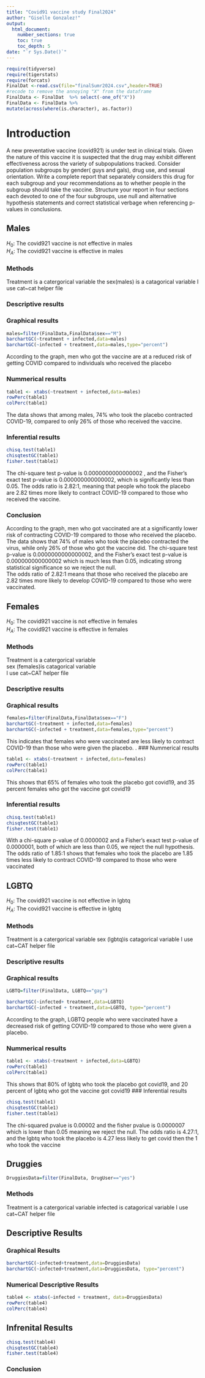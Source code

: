 ```yaml
---
title: "Covid91 vaccine study Final2024"
author: "Giselle Gonzalez!"
output: 
  html_document:
    number_sections: true
    toc: true
    toc_depth: 5
date: "`r Sys.Date()`" 
---
```


```r
require(tidyverse)
require(tigerstats)
require(forcats)
FinalDat <-read.csv(file="finalSumr2024.csv",header=TRUE)
#recode to remove the annoying "X" from the dataframe
FinalData <- FinalDat  %>% select(-one_of("X"))
FinalData <- FinalData %>%
mutate(across(where(is.character), as.factor))
```

# Introduction

A new  preventative vaccine (covid921) is under test in clinical trials. Given the nature of this vaccine it is suspected that the drug may exhibit different effectiveness across the variety of subpopulations tracked. Consider population subgroups by gender( guys and gals), drug use, and sexual orientation. Write a complete report that separately considers this drug for each subgroup and your recommendations as to whether people in the subgroup should take the vaccine. Structure your report in four sections each devoted to one of the four subgroups, use null and alternative hypothesis statements and correct statistical verbage when referencing p-values in conclusions.

## Males

 $H_0$: The covid921 vaccine is not effective in males  
 $H_A$: The covid921 vaccine is effective in males 



###  Methods   
 Treatment is a catergorical variable 
 the sex(males) is a catagorical variable 
 I use cat~cat helper file 


###  Descriptive results


### Graphical results

```r
males=filter(FinalData,FinalData$sex=="M")
barchartGC(~treatment + infected,data=males)
barchartGC(~infected + treatment,data=males,type="percent")

```

According to the graph, men who got the vaccine are at a reduced risk of getting COVID compared to individuals who received the placebo
 
### Nummerical results 
```r
table1 <- xtabs(~treatment + infected,data=males)
rowPerc(table1)
colPerc(table1)
```

 The data shows that among males, 74% who took the placebo contracted COVID-19, compared to only 26% of those who received the vaccine.
 
### Inferential results
```r
chisq.test(table1)
chisqtestGC(table1)
fisher.test(table1)
```
 
 The chi-square test p-value is 0.0000000000000002  , and the Fisher's exact test p-value is 
0.000000000000002, which is significantly less than 0.05. The odds ratio is 2.82:1, meaning that people who took the placebo are 2.82 times more likely to contract COVID-19 compared to those who received the vaccine.

### Conclusion 

According to the graph, men who got vaccinated are at a significantly lower risk of contracting COVID-19 compared to those who received the placebo.   
The data shows that 74% of males who took the placebo contracted the virus, while only 26% of those who got the vaccine did. The chi-square test p-value is 0.0000000000000002, and the Fisher's exact test p-value is 0.000000000000002 which is much less than 0.05, indicating strong statistical significance so we reject the null.   
The odds ratio of 2.82:1 means that those who received the placebo are 2.82 times more likely to develop COVID-19 compared to those who were vaccinated.

## Females

$H_0$: The covid921 vaccine is not effective in females   
 $H_A$: The covid921 vaccine is effective in females 

###  Methods   
 Treatment is a catergorical variable   
 sex (females)is catagorical variable   
 I use cat~CAT helper file 


###  Descriptive results


### Graphical results

```r
females=filter(FinalData,FinalData$sex=="F")
barchartGC(~treatment + infected,data=females)
barchartGC(~infected + treatment,data=females,type="percent")

```

This indicates that females who were vaccinated are less likely to contract COVID-19 than those who were given the placebo.
 .
### Nummerical results 
```r
table1 <- xtabs(~treatment + infected,data=females)
rowPerc(table1)
colPerc(table1)
```
 This shows that 65% of females who took the placebo got covid19, and 35 percent females who got the vaccine  got covid19
 
### Inferential results
```r
chisq.test(table1)
chisqtestGC(table1)
fisher.test(table1)
```

 With a chi-square p-value of 0.0000002 and a Fisher’s exact test p-value of 0.0000001, both of which are less than 0.05, we reject the null hypothesis.   
The odds ratio of 1.85:1 shows that females who took the placebo are 1.85 times less likely to contract COVID-19 compared to those who were vaccinated 

## LGBTQ

 $H_0$: The covid921 vaccine is not effective in lgbtq  
 $H_A$: The covid921 vaccine is effective in lgbtq



###  Methods 

Treatment is a catergorical variable 
 sex (lgbtq)is catagorical variable 
 I use cat~CAT helper file 

###  Descriptive results

### Graphical results
```r
LGBTQ=filter(FinalData, LGBTQ=="gay")

```


```r
barchartGC(~infected+ treatment,data=LGBTQ)
barchartGC(~infected + treatment,data=LGBTQ, type="percent")

```

According to the graph, LGBTQ people who were vaccinated have a decreased risk of getting COVID-19 compared to those who were given a placebo.

### Nummerical results 
```r
table1 <- xtabs(~treatment + infected,data=LGBTQ)
rowPerc(table1)
colPerc(table1)
```

 This shows that 80% of lgbtq who took the placebo got covid19, and 20 percent of lgbtq who got the vaccine  got covid19
### Inferential results
```r
chisq.test(table1)
chisqtestGC(table1)
fisher.test(table1)
```

The chi-squared pvalue is 0.00002 and the fisher pvalue is 0.0000007 which is lower than 0.05 meaning we reject the null. The odds ratio is 4.27:1, and the lgbtq who took the placebo is 4.27 less likely to get covid then the 1 who took the vaccine


## Druggies

```r
DruggiesData=filter(FinalData, DrugUser=="yes")

```

###  Methods   
 Treatment is a catergorical variable 
 infected is catagorical variable 
 I use cat~CAT helper file 

## Descriptive Results

### Graphical Results


```r
barchartGC(~infected+treatment,data=DruggiesData)
barchartGC(~infected+treatment,data=DruggiesData, type="percent")
```



### Numerical Descriptive Results

```r
table4 <- xtabs(~infected + treatment, data=DruggiesData)
rowPerc(table4)
colPerc(table4)
```


## Infrenital Results



```r
chisq.test(table4)
chisqtestGC(table4)
fisher.test(table4)
```




### Conclusion 






